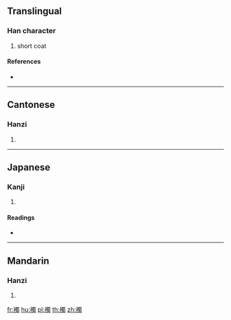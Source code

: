{{character info/new}}
==Translingual==

===Han character===
{{Han char|rn=145|rad=衣|as=13|sn=19|four=36227|canj=LWLI}}

# short coat

====References====
* {{Han ref|kx=1125.380|dkj=34650|dj=1593.090|hdz=53118.030|uh=8961|ud=35169|bh=F2ED|bd=62189}}

----

==Cantonese==

===Hanzi===
{{yue-hanzi|jyut=|y=duk6}}

# {{defn|lang=yue|sort=衣13}}

----

==Japanese==

===Kanji===
{{ja-kanji|grade=|rs=衣13}}

# {{defn|lang=ja|sort=衣13}}

====Readings====
* {{ja-readings|on=[[しょく]] (shoku), [[ぞく]] (zoku), [[たく]] (taku), [[しゅ]] (shu), [[じゅ]] (ju)|kun=[[ながじゅばん]] (nagajuban)|nanori=}}

----

==Mandarin==

===Hanzi===
{{cmn-hanzi|pin=[[shú]] ([[shu2]])|wg=shu<sup>2</sup>}}

# {{defn|lang=cmn|sort=衣13}}

[[fr:襡]]
[[hu:襡]]
[[pl:襡]]
[[th:襡]]
[[zh:襡]]